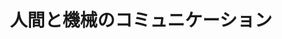 ﻿---
title: "人間と機械のコミュニケーション"
category: "情報理工学院"
vol: "16"
interviewee: "河原 田弘 "
url: ""
tags: []
pdf: "16-5.pdf"
career: ""
preface: "------------"
---
